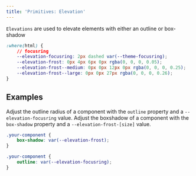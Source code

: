 ```yaml
---
title: 'Primitives: Elevation'
---
```




`Elevations` are used to elevate elements with either an outline or box-shadow

```css
:where(html) {
	// focusring
	--elevation-focusring: 2px dashed var(--theme-focusring);
	--elevation-frost: 0px 4px 6px 0px rgba(0, 0, 0, 0.05);
	--elevation-frost--medium: 0px 0px 12px 0px rgba(0, 0, 0, 0.25);
	--elevation-frost--large: 0px 0px 27px rgba(0, 0, 0, 0.26);
}
```

## Examples

Adjust the outline radius of a component with the `outline` property and a `--elevation-focusring` value.
Adjust the boxshadow of a component with the `box-shadow` property and a `--elevation-frost-[size]` value.

```css
.your-component {
	box-shadow: var(--elevation-frost);
}

.your-component {
	outline: var(--elevation-focusring);
}
```

<div class="not-content">
    <Grid>
        <Elevation/>
    </Grid>
</div>




